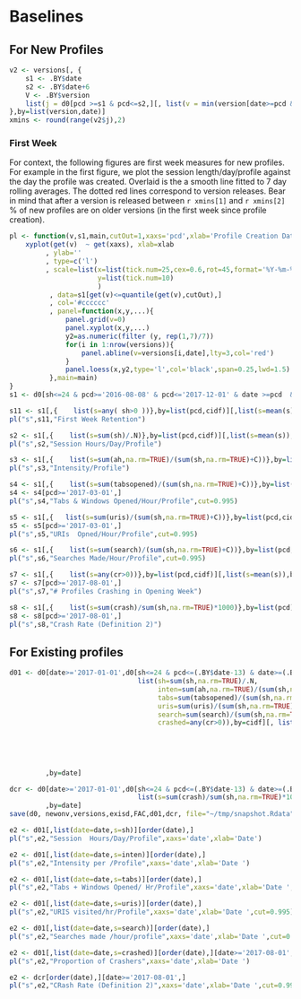 # Baselines 

## For New Profiles



```r
v2 <- versions[, {
    s1 <- .BY$date
    s2 <- .BY$date+6
    V <- .BY$version
    list(j = d0[pcd >=s1 & pcd<=s2,][, list(v = min(version[date>=pcd & date<=(pcd+1)])) ,by=cidf][, sum(v<V)/.N*100])
},by=list(version,date)]
xmins <- round(range(v2$j),2)
```

### First Week

For context, the following figures are first week measures for new profiles.
For example in the first figure, we plot the session length/day/profile against
the day the profile was created. Overlaid is the a smooth line fitted to 7 day
rolling averages. The dotted red lines correspond to version releases. Bear in
mind that after a version is released between `r xmins[1]` and `r xmins[2]`  % of new profiles are on
older versions (in the first week since profile creation).


```r
pl <- function(v,s1,main,cutOut=1,xaxs='pcd',xlab='Profile Creation Date'){
    xyplot(get(v)  ~ get(xaxs), xlab=xlab
         , ylab=''
         , type=c('l')
         , scale=list(x=list(tick.num=25,cex=0.6,rot=45,format='%Y-%m-%d'),
                      y=list(tick.num=10)
                      )
          , data=s1[get(v)<=quantile(get(v),cutOut),]
          , col='#cccccc'
          , panel=function(x,y,...){
              panel.grid(v=0)
              panel.xyplot(x,y,...)
              y2=as.numeric(filter (y, rep(1,7)/7))
              for(i in 1:nrow(versions)){
                  panel.abline(v=versions[i,date],lty=3,col='red')
              }
              panel.loess(x,y2,type='l',col='black',span=0.25,lwd=1.5)
          },main=main)
}
s1 <- d0[sh<=24 & pcd>='2016-08-08' & pcd<='2017-12-01' & date >=pcd  & date<=(pcd+6),]
```


```r
s11 <- s1[,{    list(s=any( sh>0 ))},by=list(pcd,cidf)][,list(s=mean(s)),by=pcd][order(pcd),]
pl("s",s11,"First Week Retention")
```

```r
s2 <- s1[,{    list(s=sum(sh)/.N)},by=list(pcd,cidf)][,list(s=mean(s)),by=pcd][order(pcd),]
pl("s",s2,"Session Hours/Day/Profile")
```


```r
s3 <- s1[,{    list(s=sum(ah,na.rm=TRUE)/(sum(sh,na.rm=TRUE)+C))},by=list(pcd,cidf)][,list(s=mean(s)),by=pcd][order(pcd),]
pl("s",s3,"Intensity/Profile")
```


```r
s4 <- s1[,{    list(s=sum(tabsopened)/(sum(sh,na.rm=TRUE)+C))},by=list(pcd,cidf)][,list(s=mean(s)),by=pcd][order(pcd),]
s4 <- s4[pcd>='2017-03-01',]
pl("s",s4,"Tabs & Windows Opened/Hour/Profile",cut=0.995)
```


```r
s5 <- s1[,{   list(s=sum(uris)/(sum(sh,na.rm=TRUE)+C))},by=list(pcd,cidf)][,list(s=mean(s)),by=pcd][order(pcd),]
s5 <- s5[pcd>='2017-03-01',]
pl("s",s5,"URIs  Opned/Hour/Profile",cut=0.995)
```


```r
s6 <- s1[,{    list(s=sum(search)/(sum(sh,na.rm=TRUE)+C))},by=list(pcd,cidf)][,list(s=mean(s)),by=pcd][order(pcd),]
pl("s",s6,"Searches Made/Hour/Profile",cut=0.995)
```


```r
s7 <- s1[,{    list(s=any(cr>0))},by=list(pcd,cidf)][,list(s=mean(s)),by=pcd][order(pcd),]
s7 <- s7[pcd>='2017-08-01',]
pl("s",s7,"# Profiles Crashing in Opening Week")
```

```r
s8 <- s1[,{    list(s=sum(crash)/sum(sh,na.rm=TRUE)*1000)},by=list(pcd)][order(pcd),]
s8 <- s8[pcd>='2017-08-01',]
pl("s",s8,"Crash Rate (Definition 2)")
```

## For Existing profiles

```r
d01 <- d0[date>='2017-01-01',d0[sh<=24 & pcd<=(.BY$date-13) & date>=(.BY$date) & date<=(.BY$date+6),
                                list(sh=sum(sh,na.rm=TRUE)/.N,
                                     inten=sum(ah,na.rm=TRUE)/(sum(sh,na.rm=TRUE)+C),
                                     tabs=sum(tabsopened)/(sum(sh,na.rm=TRUE)+C),
                                     uris=sum(uris)/(sum(sh,na.rm=TRUE)+C),
                                     search=sum(search)/(sum(sh,na.rm=TRUE)+C),
                                     crashed=any(cr>0)),by=cidf][, list(sh=mean(sh),
                                                                        inten=mean(inten),
                                                                        tabs=mean(tabs),
                                                                        uris=mean(uris),
                                                                        search=mean(search),
                                                                        crashed=mean(crashed))]
         ,by=date]

dcr <- d0[date>='2017-01-01',d0[sh<=24 & pcd<=(.BY$date-13) & date>=(.BY$date) & date<=(.BY$date+6),
                                list(s=sum(crash)/sum(sh,na.rm=TRUE)*1000)]
         ,by=date]
save(d0, newonv,versions,exisd,FAC,d01,dcr, file="~/tmp/snapshot.Rdata")
```


```r
e2 <- d01[,list(date=date,s=sh)][order(date),]
pl("s",e2,"Session  Hours/Day/Profile",xaxs='date',xlab='Date')
```


```r
e2 <- d01[,list(date=date,s=inten)][order(date),]
pl("s",e2,"Intensity per /Profile",xaxs='date',xlab='Date ')
```

```r
e2 <- d01[,list(date=date,s=tabs)][order(date),]
pl("s",e2,"Tabs + Windows Opened/ Hr/Profile",xaxs='date',xlab='Date ',cut=0.995)
```

```r
e2 <- d01[,list(date=date,s=uris)][order(date),]
pl("s",e2,"URIS visited/hr/Profile",xaxs='date',xlab='Date ',cut=0.995)
```

```r
e2 <- d01[,list(date=date,s=search)][order(date),]
pl("s",e2,"Searches made /hour/profile",xaxs='date',xlab='Date ',cut=0.995)
```

```r
e2 <- d01[,list(date=date,s=crashed)][order(date),][date>='2017-08-01',]
pl("s",e2,"Proportion of Crashers",xaxs='date',xlab='Date ')
```

```r
e2 <- dcr[order(date),][date>='2017-08-01',]
pl("s",e2,"CRash Rate (Definition 2)",xaxs='date',xlab='Date ',cut=0.995)
```
